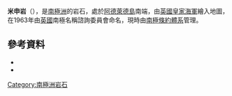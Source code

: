 {{coord|67|49|S|68|25|W|source:GNIS|display=title}}
'''米申岩'''（{{lang-en|Mission Rock}}），是[[南極洲|南極洲]]的岩石，處於[[阿德萊德島|阿德萊德島]]南端，由[[英國皇家海軍|英國皇家海軍]]繪入地圖，在1963年由[[英國|英國]]南極名稱諮詢委員會命名，現時由[[南極條約體系|南極條約體系]]管理。

==參考資料==
*{{cite gnis | type = antarid | id = 10070| name = Mission Rock | accessdate = 2013-10-25}}
*{{usgs-gazetteer|id=10070}}

{{DEFAULTSORT:Mission Rock}}
[[Category:南極洲岩石|Category:南極洲岩石]]


{{AdelaideIsland-geo-stub}}
